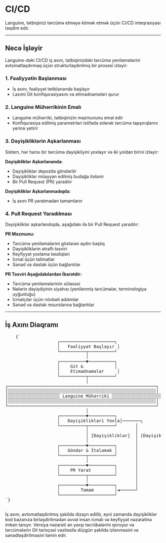 # CI/CD

Languine, tətbiqinizi tərcümə etməyə kömək etmək üçün CI/CD inteqrasiyası təqdim edir.

---

## Necə İşləyir

Languine-dəki CI/CD iş axını, tətbiqinizdəki tərcümə yeniləmələrini avtomatlaşdırmaq üçün strukturlaşdırılmış bir prosesi izləyir:

### 1. Fəaliyyətin Başlanması
- İş axını, fəaliyyət tetiklənəndə başlayır
- Lazımi Git konfiqurasiyasını və etimadnamələri qurur

### 2. Languine Mühərrikinin Emalı
- Languine mühərriki, tətbiqinizin məzmununu emal edir
- Konfiqurasiya edilmiş parametrləri istifadə edərək tərcümə tapşırıqlarını yerinə yetirir

### 3. Dəyişikliklərin Aşkarlanması
Sistem, hər hansı bir tərcümə dəyişikliyini yoxlayır və iki yoldan birini izləyir:

**Dəyişikliklər Aşkarlananda:**
- Dəyişikliklər depozitə göndərilir
- Dəyişikliklər müəyyən edilmiş budağa itələnir
- Bir Pull Request (PR) yaradılır

**Dəyişikliklər Aşkarlanmadıqda:**
- İş axını PR yaratmadan tamamlanır

### 4. Pull Request Yaradılması
Dəyişikliklər aşkarlandıqda, aşağıdakı ilə bir Pull Request yaradılır:

**PR Məzmunu:**
- Tərcümə yeniləmələrini göstərən aydın başlıq
- Dəyişikliklərin ətraflı təsviri
- Keyfiyyət yoxlama təsdiqləri
- İcmal üçün təlimatlar
- Sənəd və dəstək üçün bağlantılar

**PR Təsviri Aşağıdakılardan İbarətdir:**
- Tərcümə yeniləmələrinin xülasəsi
- Nələrin dəyişdiyinin siyahısı (yenilənmiş tərcümələr, terminologiya uyğunluğu)
- İcmalçılar üçün növbəti addımlar
- Sənəd və dəstək resurslarına bağlantılar

---

## İş Axını Diaqramı

<div className="flex flex-col items-center justify-center p-4 h-[400px] sm:h-[500px] md:h-[650px]">
  <pre
    className="p-4 text-sm leading-5 mb-4 scale-[0.5] sm:scale-[0.65] md:scale-90 transform-gpu"
    style={{
      fontFamily: "monospace",
      whiteSpace: "pre",
      textAlign: "left",
    }}
  >
    {`
                    ┌─────────────────────┐
                    │   Fəaliyyət Başlayır │
                    └──────────┬──────────┘
                               │
                    ┌──────────▼──────────┐
                    │    Git &            │
                    │    Etimadnamələr     │
                    └──────────┬──────────┘
                               │
┌─────────────────────────────────────────────────────────┐
│░░░░░░░░░░░░░░░░░░░░░░░░░░░░░░░░░░░░░░░░░░░░░░░░░░░░░░░░░│
│░░░░░░░░░░░░░░░░░░░░ Languine Mühərriki ░░░░░░░░░░░░░░░░░░░░│
│░░░░░░░░░░░░░░░░░░░░░░░░░░░░░░░░░░░░░░░░░░░░░░░░░░░░░░░░░│
└─────────────────────────────────────────────────────────┘
                               │
                    ┌──────────▼──────────┐
                    │   Dəyişiklikləri Yoxla│───────┐
                    └──────────┬──────────┘       │
                               │                  │
                               │ [Dəyişikliklər]  │ [Dəyişiklik Yox]
                               │                  │
                    ┌──────────▼──────────┐       │
                    │   Göndər & İtələmək │       │
                    └──────────┬──────────┘       │
                               │                  │
                    ┌──────────▼──────────┐       │
                    │    PR Yarat         │       │
                    └──────────┬──────────┘       │
                               │                  │
                    ┌──────────▼──────────┐       │
                    │        Tamam        │◄──────┘
                    └─────────────────────┘
`}
  </pre>
</div>

İş axını, avtomatlaşdırılmış şəkildə dizayn edilib, eyni zamanda dəyişikliklər kod bazanıza birləşdirilmədən əvvəl insan icmalı və keyfiyyət nəzarətinə imkan tanıyır. Versiya nəzarəti ən yaxşı təcrübələrini qoruyur və tərcümələrin Git tarixçəsi vasitəsilə düzgün şəkildə izlənməsini və sənədləşdirilməsini təmin edir.
